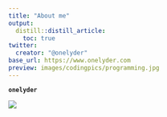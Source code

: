 ```yaml
---
title: "About me"
output:
  distill::distill_article:
    toc: true
twitter:
  creator: "@onelyder"
base_url: https://www.onelyder.com
preview: images/codingpics/programming.jpg
---
```


**`onelyder`**

![](figures/RMarkdownFlow.png)
